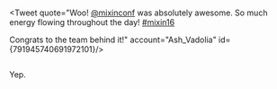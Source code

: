 
<Metatags
  title="Mixin Collage | May 8 | CSS Grid a day"
  description="An example of using CSS grid every day, from May 1–31st, 2019."
  thumbnail="https://cssgrid31.brett.cool/opengraph/may-8.png"
  url="https://cssgrid31.brett.cool"
  pathname="/may-8"
/>

<div className={Collage.grid}>
  <Tweet
    quote="Had THE best time at [@mixinconf](https://twitter.com/mixinconf)! Walked away feeling so inspired and hoping to make a difference in the internets. [#mixin16](https://twitter.com/search?q=%23mixin16)"
    account="jessicatron"
    id={791950347912613888}/>

  <Talk
    filename="andy"
    speaker="Andy Clarke"
    title="Art Directing the Web"
    link="https://www.youtube.com/watch?v=m-7VzdeMyiU"/>

  <Image
    filename="swag"
    description="Mixin tees"/>
  
  <Image
    filename="organisers"
    description="Patima and Mandy"/>

  <Image
    filename="crowd"
    description="Mixin 2016 Crowd"
    size="responsive"/>

  <Tweet
    quote="Completely blown away by the incredible talks this morning at [#mixin16](https://twitter.com/search?q=%23mixin16)! So much passion! [@mixinconf](https://twitter.com/mixinconf) [@Malarkey](https://twitter.com/Malarkey) [@Una](https://twitter.com/Una) [@byalicelee](https://twitter.com/byalicelee) [@notdetails](https://twitter.com/notdetails)"
    account="Jmilr"
    id={791902010157084672}/>

  <Image
    filename="rottnest"
    description="Rottnest"
    size="large"/>

  <Talk
    filename="jina"
    speaker="Jina Anne"
    title="Designing a Design System"
    link="https://www.youtube.com/watch?v=iJOJeYg1swQ"/>

  <Image
    filename="breakout"
    description="Breakout area"/>

  <Image
    filename="bunting"
    description="Mixin bunting"/>

  <Image
    filename="lunch"
    description="Lunch packs"
    size="responsive"/>

  <Tweet
    quote="Congrats to [@mixinconf](https://twitter.com/mixinconf) for naaaaailing their debut ✨✨✨ [#mixin16](https://twitter.com/search?q=%23mixin16)"
    account="iamthewong"
    id={791951833207930880}/>

  <Tweet
    quote="This conference was full of so much love!! 💕 huge thank u to the incredible [@mixinconf](https://twitter.com/mixinconf) organizers who made this week unforgettable ✨[#mixin16](https://twitter.com/search?q=%23mixin16)"
    account="una"
    id={791935016716546048}/>

  <Image
    filename="una_kylie"
    description="Una and Kylie"
    size="responsive"/>

  <Talk
    filename="alice"
    speaker="Alice Lee"
    title="Pencil Mileage"
    link="https://www.youtube.com/watch?v=wnej_5GKqUI"/>

  <Image
    filename="collide"
    description="Collide speaking event"/>

  <Image
    filename="outside"
    description="Mixin volunteers, organisers, and attendees"/>

  <Tweet
    quote="Absolutely brilliant day at the Mixin Conference [#mixin16](https://twitter.com/search?q=%23mixin16)! Thank you so much for errything [@mixinconf](https://twitter.com/mixinconf) !!"
    account="Gennner"
    id={791930455838773249}/>

  <Tweet
    quote="I'm so crazy lucky to know so many of the Perth web community. Feels like a family. So much psych for today [#mixin16](https://twitter.com/search?q=%23mixin16)"
    account="ThomasLeenders"
    id={791791788767911936}/>

  <Talk
    filename="una"
    speaker="Una Kravets"
    title="The Joys of Optimising"
    link="https://www.youtube.com/watch?v=3j6aISzkbS4"/>

  <Image
    filename="breakout_alt"
    description="Coffee break"/>

  <Image
    filename="quokkas"
    description="Una, Joel, and a couple of Quokkas"/>

  <Tweet
    quote="So much love for [#mixin16](https://twitter.com/search?q=%23mixin16) - feel so inspired. Back to work with fresh ideas next week!"
    account="FlorMostaccio"
    id={791970458077761537}/>

  <Image
    filename="una_sketch"
    description="Sketch of the Mixin organisers by Una Kravets"
    size="responsive"/>

  <Tweet
    quote="Total noobs, responsive tomatoes, Bob Ross, Aussie animal puns, unicorns, art direction, comedy & good company. Much inspiration @ [#mixin16](https://twitter.com/search?q=%23mixin16)"
    account="stringy"
    id={791932809485049856}/>

  <Image
    filename="close"
    description="After the day"
    size="responsive"/>

  <Talk
    filename="joel"
    speaker="Joel Califa"
    title="Full Stack Anxiety"
    link="https://www.youtube.com/watch?v=VBK6WDOOg2I"/>

  <Image
    filename="team"
    description="Mixin Organisers"/>

  <Image
    filename="sign"
    description="Mixin 2016 sign"/>

  <Image
    filename="joel"
    description="Joel Selfie"
    size="large"/>

  <Tweet
    quote="All time conference! [#goosebumps](https://twitter.com/search?q=%23goosebumps) thanks guys [#mixin16](https://twitter.com/search?q=%23mixin16) [@mixinconf](https://twitter.com/mixinconf)"
    account="FinelySliced"
    id={791940690968125440}/>

  <Image
    filename="booth_collage"
    description="Mixin afterparty photobooth"/>

  <Image
    filename="booth"
    description="Photobooth at the Mixin 2016 afterparty"/>

  <Image
    filename="tote"
    description="Mixin Tote"
    size="responsive"/>

  <Tweet
    quote="Amazing, inspiring day at [#mixin16](https://twitter.com/search?q=%23mixin16). Wonderful minds hosted by strong friends.  Loved every second, [@mixinconf](https://twitter.com/mixinconf)!"
    account="vSanjo"
    id={791942975949451264}/>

  <Image
    filename="crowd_closeup"
    description="Mixin attendees"
    size="responsive"/>

  <Tweet
    quote="if there's another [@mixinconf](https://twitter.com/mixinconf) in Perth next year and you don't apply, you're doing yourself a disservice. In awe of these people."
    account="notdetails"
    id={792077897057959936}/>

  <Talk
    filename="mike"
    speaker="Mike Riethmuller"
    title="A CSS Eulogy"
    link="https://www.youtube.com/watch?v=SwWiJ-0Ztmg"/>

  <Image
    filename="crowd_alt"
    description="Mixin crowd"/>

  <Image
    filename="patima_afterparty"
    description="Patima at the after party"/>

  <Image
    filename="stage"
    description="Mixin stage"
    size="responsive"/>

  <Tweet
    quote="Veeery impressed with the [#mixin16](https://twitter.com/search?q=%23mixin16) conference on so many levels. You nailed it guys. Awesome talks, flawless organisation!"
    account="phildelalande"
    id={791938776591314944}/>

  <Image
    filename="collide_crowd"
    description="Collide audience"
    size="responsive"/>

  <Image
    filename="photo_booth"
    description="After party photobooth"
    size="large"/>

  <Image
    filename="hoops"
    description="Hula hoops at the after party"
    size="responsive"/>

  <Talk
    filename="espen"
    speaker="Espen Brunborg"
    title="The Secret Life of Comedy"
    link="https://www.youtube.com/watch?v=NzfQvPUk-dE"/>

  <Tweet
    quote="Reading back over my notes from [@mixinconf](https://twitter.com/mixinconf) yesterday, feeling so freakin inspired! Legend organisers legend speakers. Ripper day [#mixin16](https://twitter.com/search?q=%23mixin16)"
    account="ddmoore"
    id={792210153349054464}/>

  <Image
    filename="caversham"
    description="Speakers and organisers at Caversham Wildlife Park"
    size="responsive"/>

  <Tweet
    quote="Reading back through the [#mixin16](https://twitter.com/search?q=%23mixin16) feed and getting the feels again. What an event!"
    account="EliFerrall"
    id={792261192240824320}/>

  <Image
    filename="attendees"
    description="Attendees at the after party"/>

  <Image
    filename="stage_high"
    description="View from the stage"/>

  <Image
    filename="lee"
    description="Lee at the photobooth"/>

  <Image
    filename="teegan_dt"
    description="Teegan and DT"/>

  <Tweet
    quote="Congrats to the [@mixinconf](https://twitter.com/mixinconf) crew for putting on a fantastic event, looking forward to next year [#mixin16](https://twitter.com/search?q=%23mixin16) [#inspireddesign](https://twitter.com/search?q=%23inspireddesign) [#designsystems](https://twitter.com/search?q=%23designsystems)"
    account="raynimmo"
    id={791949218206191616}/>

  <Image
    filename="workshop"
    description="Jina’s design systems workshop"
    size="responsive"/>

  <Tweet
    quote="Woo! [@mixinconf](https://twitter.com/mixinconf) was absolutely awesome. So much energy flowing throughout the day! [#mixin16](https://twitter.com/search?q=%23mixin16)
      
  Congrats to the team behind it!"
    account="Ash_Vadolia"
    id={791945740691972101}/>

  <Image
    filename="phuong"
    description="Mixin organisers and volunteers"
    size="responsive"/>
</div>

<Footer date={8} prev={true}>

Yep.

</Footer>
